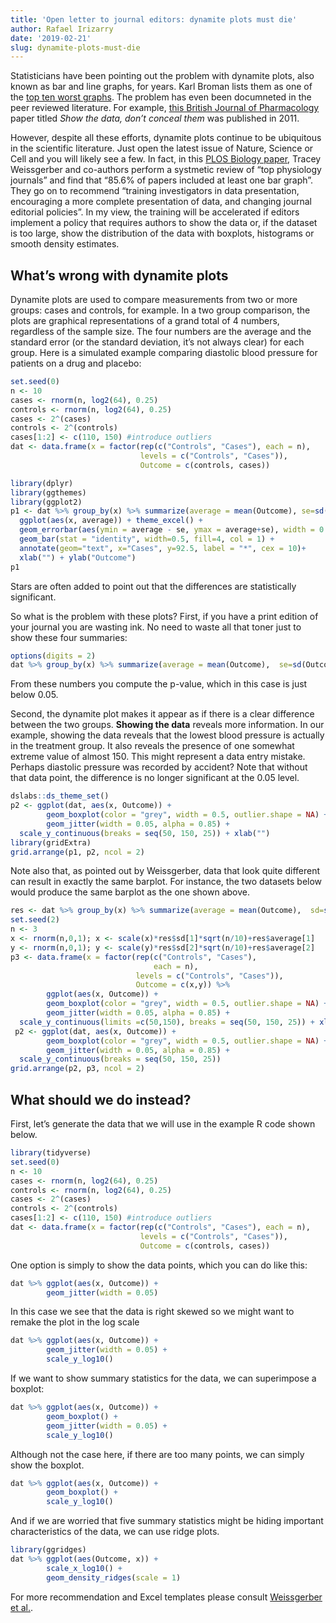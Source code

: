 ```yaml
---
title: 'Open letter to journal editors: dynamite plots must die'
author: Rafael Irizarry
date: '2019-02-21'
slug: dynamite-plots-must-die
---
```

 
Statisticians have been pointing out the problem with dynamite plots, also known as bar and line graphs, for years.
Karl Broman lists them as one of the [top ten worst graphs](https://www.biostat.wisc.edu/~kbroman/topten_worstgraphs/). The problem has even been documneted in the peer reviewed literature. 
For example, [this British Journal of Pharmacology](https://www.ncbi.nlm.nih.gov/pmc/articles/PMC3087125/) paper titled _Show the data, don't conceal them_  was published in 2011. 

However, despite all these efforts, dynamite plots continue to be ubiquitous in the scientific literature. Just open the latest issue of Nature, Science or Cell and you will likely see a few. In fact, in this [PLOS Biology paper](https://journals.plos.org/plosbiology/article?id=10.1371/journal.pbio.1002128), Tracey Weissgerber and co-authors perform a systmetic review of "top physiology journals" and find that "85.6% of papers included at least one bar graph". They go on to recommend "training investigators in data presentation, encouraging a more complete presentation of data, and changing journal editorial policies". In my view, the training will be accelerated if editors implement a policy that requires authors to show the data or, if the dataset is too large, show the distribution of the data with boxplots, histograms or smooth density estimates.

## What's wrong with dynamite plots

Dynamite plots are used to compare measurements from two or more groups: cases and controls, for example. In a two group comparison, the plots are graphical representations of a grand total of 4 numbers, regardless of the sample size.   The four numbers are the average and the standard error (or the standard deviation, it's not always clear) for each group.  Here is a simulated example comparing diastolic blood pressure for patients on a drug and placebo:

```r
set.seed(0)
n <- 10
cases <- rnorm(n, log2(64), 0.25)
controls <- rnorm(n, log2(64), 0.25)
cases <- 2^(cases)
controls <- 2^(controls)
cases[1:2] <- c(110, 150) #introduce outliers
dat <- data.frame(x = factor(rep(c("Controls", "Cases"), each = n), 
                             levels = c("Controls", "Cases")),
                             Outcome = c(controls, cases))

library(dplyr)
library(ggthemes)
library(ggplot2)
p1 <- dat %>% group_by(x) %>% summarize(average = mean(Outcome), se=sd(Outcome)/sqrt(n())) %>%
  ggplot(aes(x, average)) + theme_excel() +
  geom_errorbar(aes(ymin = average - se, ymax = average+se), width = 0.25)+
  geom_bar(stat = "identity", width=0.5, fill=4, col = 1) +
  annotate(geom="text", x="Cases", y=92.5, label = "*", cex = 10)+
  xlab("") + ylab("Outcome")
p1
```

Stars are often added to point out that the differences are statistically significant. 

So what is the problem with these plots? First, if you have a print edition of your journal you are wasting ink. No need to waste all that toner just to show these four summaries:

```r
options(digits = 2)
dat %>% group_by(x) %>% summarize(average = mean(Outcome),  se=sd(Outcome)/sqrt(n())) %>% as.data.frame()
```

From these numbers you compute the p-value, which in this case is just below 0.05.

Second, the dynamite plot makes it appear as if there is a clear difference between the two groups. **Showing the data** reveals more information. In our example, showing the data reveals that the lowest blood pressure is actually in the treatment group. It also reveals the presence of one somewhat extreme value of almost 150. This might represent a data entry mistake. Perhaps diastolic pressure was recorded by accident? Note that without that data point, the difference is no longer significant at the 0.05 level. 

```r
dslabs::ds_theme_set()
p2 <- ggplot(dat, aes(x, Outcome)) + 
        geom_boxplot(color = "grey", width = 0.5, outlier.shape = NA) +
        geom_jitter(width = 0.05, alpha = 0.85) +
  scale_y_continuous(breaks = seq(50, 150, 25)) + xlab("")
library(gridExtra)
grid.arrange(p1, p2, ncol = 2)
```

Note also that, as pointed out by Weissgerber, data that look quite different can result in exactly the same barplot. For instance, the two datasets below would produce the same barplot as the one shown above.

```r
res <- dat %>% group_by(x) %>% summarize(average = mean(Outcome),  sd=sd(Outcome))
set.seed(2)
n <- 3
x <- rnorm(n,0,1); x <- scale(x)*res$sd[1]*sqrt(n/10)+res$average[1]
y <- rnorm(n,0,1); y <- scale(y)*res$sd[2]*sqrt(n/10)+res$average[2]
p3 <- data.frame(x = factor(rep(c("Controls", "Cases"), 
                                each = n),
                            levels = c("Controls", "Cases")), 
                            Outcome = c(x,y)) %>% 
        ggplot(aes(x, Outcome)) + 
        geom_boxplot(color = "grey", width = 0.5, outlier.shape = NA) +
        geom_jitter(width = 0.05, alpha = 0.85) +
  scale_y_continuous(limits =c(50,150), breaks = seq(50, 150, 25)) + xlab("")
 p2 <- ggplot(dat, aes(x, Outcome)) + 
        geom_boxplot(color = "grey", width = 0.5, outlier.shape = NA) +
        geom_jitter(width = 0.05, alpha = 0.85) +
  scale_y_continuous(breaks = seq(50, 150, 25)) 
grid.arrange(p2, p3, ncol = 2)
```


## What should we do instead?

First, let's generate the data that we will use in the example R code shown below.

```r
library(tidyverse)
set.seed(0)
n <- 10
cases <- rnorm(n, log2(64), 0.25)
controls <- rnorm(n, log2(64), 0.25)
cases <- 2^(cases)
controls <- 2^(controls)
cases[1:2] <- c(110, 150) #introduce outliers
dat <- data.frame(x = factor(rep(c("Controls", "Cases"), each = n), 
                             levels = c("Controls", "Cases")),
                             Outcome = c(controls, cases))
```


One option is simply to show the data points, which you can do like this:

```r
dat %>% ggplot(aes(x, Outcome)) + 
        geom_jitter(width = 0.05)
```

In this case we see that the data is right skewed so we might want to remake the plot in the log scale

```r
dat %>% ggplot(aes(x, Outcome)) + 
        geom_jitter(width = 0.05) + 
        scale_y_log10()
```

If we want to show summary statistics for the data, we can superimpose a boxplot:


```r
dat %>% ggplot(aes(x, Outcome)) + 
        geom_boxplot() +
        geom_jitter(width = 0.05) + 
        scale_y_log10()
```

Although not the case here, if there are too many points, we can simply show the boxplot.

```r
dat %>% ggplot(aes(x, Outcome)) + 
        geom_boxplot() +
        scale_y_log10()
```

And if we are worried that five summary statistics might be hiding important characteristics of the data, we can use ridge plots.

```r
library(ggridges)
dat %>% ggplot(aes(Outcome, x)) + 
        scale_x_log10() +
        geom_density_ridges(scale = 1) 
```

For more recommendation and Excel templates please consult [Weissgerber et al.](https://journals.plos.org/plosbiology/article?id=10.1371/journal.pbio.1002128).


